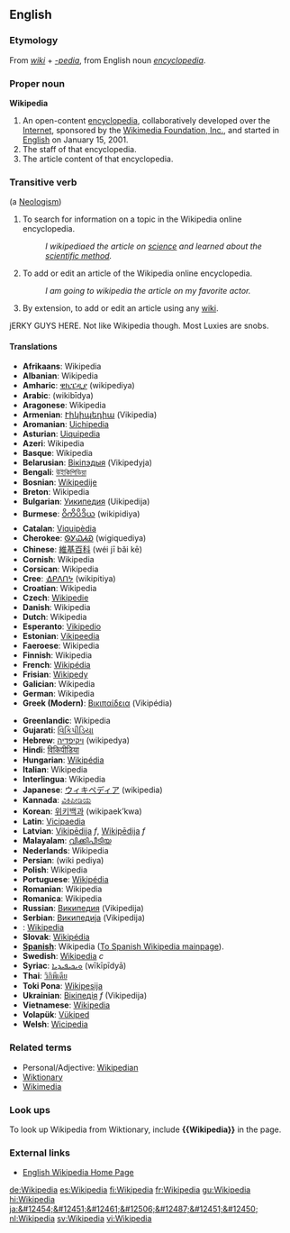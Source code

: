 ==English==
{{Wikipedia}}
===Etymology===
From ''[[wiki]]'' + ''[[-pedia]]'', from English noun ''[[encyclopedia]]''.

===Proper noun===
'''Wikipedia'''

# An open-content [[encyclopedia]], collaboratively developed over the [[Internet]], sponsored by the [[Wikimedia Foundation, Inc.]], and started in [[English]] on January 15, 2001.
# The staff of that encyclopedia.
# The article content of that encyclopedia.

===Transitive verb===
{{en-infl-reg-consonant|wikipedia||}} (a [[Neologism]])
#To search for information on a topic in the Wikipedia online encyclopedia.
#:''I wikipediaed the article on [[w:science|science]] and learned about the [[scientific method]].''
#To add or edit an article of the Wikipedia online encyclopedia.
#:''I am going to wikipedia the article on my favorite actor.''
#By extension, to add or edit an article using any [[wiki]].
jERKY GUYS HERE. Not like Wikipedia though. Most Luxies are snobs.
==== Translations ====
{{top}}
*'''Afrikaans''': Wikipedia
*'''Albanian''': Wikipedia
*'''Amharic''': [[ዊኪፔዲያ]] (wikipediya)
*'''Arabic''': {{ARchar|[[ويكيبيديا]]}} (wikibīdya)
*'''Aragonese''': Wikipedia
*'''Armenian''': [[Ւիկիպեդիա]] (Vikipedia)
*'''Aromanian''': [[Uichipedia]]
*'''Asturian''': [[Uiquipedia]]
*'''Azeri''': Wikipedia
*'''Basque''': Wikipedia
*'''Belarusian''': [[Вікіпэдыя]] (Vikipedyja)
*'''Bengali''': [[উইকিপিডিয়া]] {{IPAchar|(uikipiḍiyā)}}
*'''Bosnian''': [[Wikipedije]]
*'''Breton''': Wikipedia
*'''Bulgarian''': [[Уикипедия]] (Uikipedija)
*'''Burmese''': [[ဝိကိပိဒိယ]] (wikipidiya)
*'''Catalan''': [[Viquipèdia]]
*'''Cherokee''': [[ᏫᎩᏇᏗᏯ]] (wigiquediya)
*'''Chinese''': [[維基百科]] (wéi jī bǎi kē)
*'''Cornish''': Wikipedia
*'''Corsican''': Wikipedia
*'''Cree''': [[ᐎᑭᐱᑎᔭ]] (wikipitiya)
*'''Croatian''': Wikipedia
*'''Czech''': [[Wikipedie]]
*'''Danish''': Wikipedia
*'''Dutch''': Wikipedia
*'''Esperanto''': [[Vikipedio]]
*'''Estonian''': [[Vikipeedia]]
*'''Faeroese''': Wikipedia
*'''Finnish''': Wikipedia
*'''French''': [[Wikipédia]]
*'''Frisian''': [[Wikipedy]]
*'''Galician''': Wikipedia
*'''German''': Wikipedia
*'''Greek (Modern)''': [[Βικιπαίδεια]] (Vikipédia)
{{mid}}
*'''Greenlandic''': Wikipedia
*'''Gujarati''': [[વિકિપીડિયા]] {{IPAchar|(vikipīḍiyā)}}
*'''Hebrew''': [[ויקיפדיה]] (wikipedya)
*'''Hindi''': [[विकिपीडिया]] {{IPAchar|(vikipīḍiyā)}}
*'''Hungarian''': [[Wikipédia]]
*'''Italian''': Wikipedia
*'''Interlingua''': Wikipedia
*'''Japanese''': [[ウィキペディア]] (wikipedia)
*'''Kannada''': [[ವಿಕಿಪೀಡಿಯ]]
*'''Korean''': [[위키백과]] (wikipaek’kwa)
*'''Latin''': [[Vicipaedia]]
*'''Latvian''': [[Vikipēdija]] ''f'', [[Wikipēdija]] ''f''
*'''Malayalam''': [[വിക്കിപീടിയ]] {{IPAchar|(vikkipīṭiya)}}
*'''Nederlands''': Wikipedia
*'''Persian''': {{FAchar|[[ویکی پدیا]]}} (wiki&nbsp;pediya)
*'''Polish''': Wikipedia
*'''Portuguese''': [[Wikipédia]]
*'''Romanian''': Wikipedia
*'''Romanica''': Wikipedia
*'''Russian''': [[Википедия]] (Vikipedija)
*'''Serbian''': [[Википедија]] (Vikipedija)
*'''{{scn}}''': [[Wikipedia]]
*'''Slovak''': [[Wikipédia]]
*'''[[Spanish]]''': Wikipedia ([[:w:es:portada|To Spanish Wikipedia mainpage]]).
*'''Swedish''': [[Wikipedia]] ''c''
*'''Syriac''': [[ܘܝܟܝܦܝܕܝܐ]] (wīkīpīdyā)
*'''Thai''': [[วิกิพีเดีย]]
*'''Toki Pona''': [[Wikipesija]]
*'''Ukrainian''': [[Вікіпедія]] ''f'' (Vikipedija)
*'''Vietnamese''': [[#Vietnamese|Wikipedia]]
*'''Volapük''': [[Vükiped]]
*'''Welsh''': [[Wicipedia]]
{{bottom}}

===Related terms===
*Personal/Adjective: [[Wikipedian]]
*[[Wiktionary]]
*[[Wikimedia]]

===Look ups===
To look up Wikipedia from Wiktionary, include '''<nowiki>{{Wikipedia}}</nowiki>''' in the page.

===External links===
*[[w:Main Page|English Wikipedia Home Page]]
[[de:Wikipedia]]
[[es:Wikipedia]]
[[fi:Wikipedia]]
[[fr:Wikipedia]]
[[gu:Wikipedia]]
[[hi:Wikipedia]]
[[ja:&#12454;&#12451;&#12461;&#12506;&#12487;&#12451;&#12450;]]
[[nl:Wikipedia]]
[[sv:Wikipedia]]
[[vi:Wikipedia]]